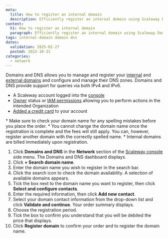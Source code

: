 ```yaml
---
meta:
  title: How to register an internal domain
  description: Efficiently register an internal domain using Scaleway Domains and DNS. This guide walks you through the process of checking domain availability, configuring contacts, selecting registration periods, and completing your order securely via the Scaleway console.
content:
  h1: How to register an internal domain
  paragraph: Efficiently register an internal domain using Scaleway Domains and DNS. This guide walks you through the process of checking domain availability, configuring contacts, selecting registration periods, and completing your order securely via the Scaleway console.
tags: internal-domain domain dns
dates:
  validation: 2025-02-27
  posted: 2022-10-31
categories:
  - network
---
```


Domains and DNS allows you to manage and register your [internal](/domains-and-dns/concepts/#internal-domain) and [external domains](/domains-and-dns/concepts/#external-domain) and configure and manage their DNS zones. Domains and DNS provide support for queries via both IPv4 and IPv6.

<Macro id="requirements" />

- A Scaleway account logged into the [console](https://console.scaleway.com)
- [Owner](/iam/concepts/#owner) status or [IAM permissions](/iam/concepts/#permission) allowing you to perform actions in the intended Organization
- [Added a credit card](/billing/quickstart/#how-to-add-a-payment-method) to your account

<Message type="important">
  * Make sure to check your domain name for any spelling mistakes before you place the order.
  * You cannot change the domain name once the registration is complete and the fees will still apply. You can, however, register another domain with the correctly spelled name.
  * Internal domains are billed immediately upon registration.
</Message>

1. Click **Domains and DNS** in the **Network** section of the [Scaleway console](https://console.scaleway.com) side menu. The Domains and DNS dashboard displays.
2. Click **+ Search domain name**.
3. Enter the domain name you wish to register in the search bar.
4. Click the search icon to check the domain availability. A selection of available domains appears.
5. Tick the box next to the domain name you want to register, then click **Select and configure contacts**.
6. Enter the required information, then click **Add new contact**.
7. Select your domain contact information from the drop-down list and click **Validate and continue**. Your order summary displays.
8. Choose the registration period.
9. Tick the box to confirm you understand that you will be debited the price that displays.
10. Click **Register domain** to confirm your order and to register the domain name.